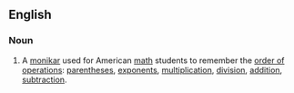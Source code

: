 ==English==
===Noun===
#A [[monikar]] used for American [[math]] students to remember the [[order of operations]]: [[parentheses]], [[exponent]]s, [[multiplication]], [[division]], [[addition]], [[subtraction]].